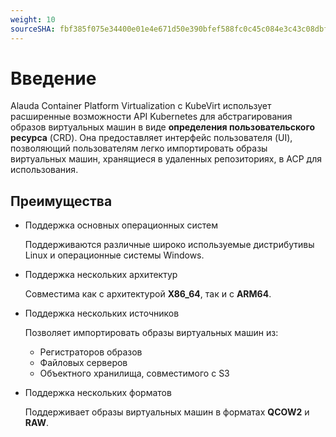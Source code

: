 ```yaml
---
weight: 10
sourceSHA: fbf385f075e34400e01e4e671d50e390bfef588fc0c45c084e3c43c08dbfdc75
---
```


# Введение

Alauda Container Platform Virtualization с KubeVirt использует расширенные возможности API Kubernetes для абстрагирования образов виртуальных машин в виде **определения пользовательского ресурса** (CRD). Она предоставляет интерфейс пользователя (UI), позволяющий пользователям легко импортировать образы виртуальных машин, хранящиеся в удаленных репозиториях, в ACP для использования.

## Преимущества

- Поддержка основных операционных систем

  Поддерживаются различные широко используемые дистрибутивы Linux и операционные системы Windows.

- Поддержка нескольких архитектур

  Совместима как с архитектурой **X86\_64**, так и с **ARM64**.

- Поддержка нескольких источников

  Позволяет импортировать образы виртуальных машин из:

  - Регистраторов образов
  - Файловых серверов
  - Объектного хранилища, совместимого с S3

- Поддержка нескольких форматов

  Поддерживает образы виртуальных машин в форматах **QCOW2** и **RAW**.
